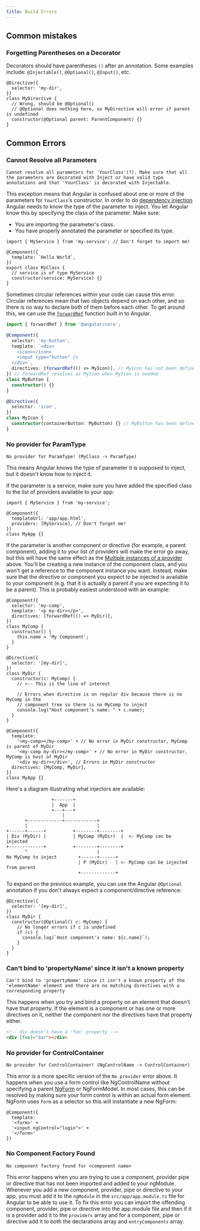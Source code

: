 ```yaml
---
title: Build Errors
---
```


<head>
  <title>Build Errors: Learn to Solve Common Mistakes | Ionic Framework</title>
  <meta
    name="description"
    content="Solve common mistakes that can occur when building apps. View our list of potential build errors then check out our Ionic Documentation for any other questions."
  />
</head>

## Common mistakes

### Forgetting Parentheses on a Decorator

Decorators should have parentheses `()` after an annotation. Some examples include: `@Injectable()`, `@Optional()`, `@Input()`, etc.

```tsx
@Directive({
  selector: 'my-dir',
})
class MyDirective {
  // Wrong, should be @Optional()
  // @Optional does nothing here, so MyDirective will error if parent is undefined
  constructor(@Optional parent: ParentComponent) {}
}
```

## Common Errors

### Cannot Resolve all Parameters

```shell
Cannot resolve all parameters for 'YourClass'(?). Make sure that all the parameters are decorated with Inject or have valid type annotations and that 'YourClass' is decorated with Injectable.
```

This exception means that Angular is confused about one or more of the parameters for `YourClass`'s constructor. In order to do [dependency injection](https://angular.io/docs/ts/latest/guide/dependency-injection.html) Angular needs to know the type of the parameter to inject. You let Angular know this by specifying the class of the parameter. Make sure:

- You are importing the parameter's class.
- You have properly annotated the parameter or specified its type.

```tsx
import { MyService } from 'my-service'; // Don't forget to import me!

@Component({
  template: `Hello World`,
})
export class MyClass {
  // service is of type MyService
  constructor(service: MyService) {}
}
```

Sometimes circular references within your code can cause this error. Circular references mean that two objects depend on each other, and so there is no way to declare both of them before each other. To get around this, we can use the [`forwardRef`](https://angular.io/docs/ts/latest/api/core/index/forwardRef-function.html) function built in to Angular.

```ts
import { forwardRef } from '@angular/core';

@Component({
  selector: 'my-button',
  template: `<div>
    <icon></icon>
    <input type="button" />
  </div>`,
  directives: [forwardRef(() => MyIcon)], // MyIcon has not been defined yet
}) // forwardRef resolves as MyIcon when MyIcon is needed
class MyButton {
  constructor() {}
}

@Directive({
  selector: 'icon',
})
class MyIcon {
  constructor(containerButton: MyButton) {} // MyButton has been defined
}
```

### No provider for ParamType

```shell
No provider for ParamType! (MyClass -> ParamType)
```

This means Angular knows the type of parameter it is supposed to inject, but it doesn't know how to inject it.

If the parameter is a service, make sure you have added the specified class to the list of providers available to your app:

```tsx
import { MyService } from 'my-service';

@Component({
  templateUrl: 'app/app.html',
  providers: [MyService], // Don't forget me!
})
class MyApp {}
```

If the parameter is another component or directive (for example, a parent component), adding it to your list of providers will make the error go away, but this will have the same effect as the [Multiple instances of a provider](#multiple_instances) above. You'll be creating a new instance of the component class, and you won't get a reference to the component instance you want. Instead, make sure that the directive or component you expect to be injected is available to your component (e.g. that it is actually a parent if you are expecting it to be a parent). This is probably easiest understood with an example:

```tsx
@Component({
  selector: 'my-comp',
  template: '<p my-dir></p>',
  directives: [forwardRef(() => MyDir)],
})
class MyComp {
  constructor() {
    this.name = 'My Component';
  }
}

@Directive({
  selector: '[my-dir]',
})
class MyDir {
  constructor(c: MyComp) {
    // <-- This is the line of interest

    // Errors when directive is on regular div because there is no MyComp in the
    // component tree so there is no MyComp to inject
    console.log("Host component's name: " + c.name);
  }
}

@Component({
  template:
    '<my-comp></my-comp>' + // No error in MyDir constructor, MyComp is parent of MyDir
    '<my-comp my-dir></my-comp>' + // No error in MyDir constructor, MyComp is host of MyDir
    '<div my-dir></div>', // Errors in MyDir constructor
  directives: [MyComp, MyDir],
})
class MyApp {}
```

Here's a diagram illustrating what injectors are available:

```
                 +-------+
                 |  App  |
                 +---+---+
                     |
       +-------------+------------+
       |                          |
+------+------+          +--------+--------+
| Div (MyDir) |          | MyComp (MyDir)  |  <- MyComp can be injected
+-------------+          +--------+--------+
       ^                          |
No MyComp to inject        +------+------+
                           | P (MyDir)   | <- MyComp can be injected from parent
                           +-------------+
```

To expand on the previous example, you can use the Angular `@Optional` annotation if you don't always expect a component/directive reference:

```tsx
@Directive({
  selector: '[my-dir]',
})
class MyDir {
  constructor(@Optional() c: MyComp) {
    // No longer errors if c is undefined
    if (c) {
      console.log(`Host component's name: ${c.name}`);
    }
  }
}
```

### Can't bind to 'propertyName' since it isn't a known property

```shell
Can't bind to 'propertyName' since it isn't a known property of the 'elementName' element and there are no matching directives with a corresponding property
```

This happens when you try and bind a property on an element that doesn't have that property. If the element is a component or has one or more directives on it, neither the component nor the directives have that property either.

```html
<!-- div doesn't have a 'foo' property -->
<div [foo]="bar"></div>
```

### No provider for ControlContainer

```shell
No provider for ControlContainer! (NgControlName -> ControlContainer)
```

This error is a more specific version of the `No provider` error above. It happens when you use a form control like NgControlName without specifying a parent [NgForm](https://angular.io/docs/ts/latest/api/forms/index/NgForm-directive.html) or NgFormModel. In most cases, this can be resolved by making sure your form control is within an actual form element. NgForm uses `form` as a selector so this will instantiate a new NgForm:

```tsx
@Component({
  template:
  '<form>' +
  '<input ngControl="login">' +
  '</form>'
})
```

### No Component Factory Found

```shell
No component factory found for <component name>
```

This error happens when you are trying to use a component, provider pipe or directive that has not been imported and added to your ngModule. Whenever you add a new component, provider, pipe or directive to your app, you must add it to the `ngModule` in the `src/app/app.module.ts` file for Angular to be able to use it. To fix this error you can import the offending component, provider, pipe or directive into the app.module file and then if it is a provider add it to the `providers` array and for a component, pipe or directive add it to both the declarations array and `entryComponents` array.
